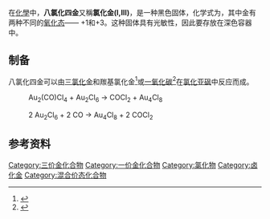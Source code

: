 {{chembox
| verifiedrevid = 417635681
| Name = 八氯化四金
| ImageFile1 = Au4Cl8-from-xtal-1982-2D-with-oxidation-states.png
| ImageFile2 = Au4Cl8-from-xtal-1982-CM-3D-ellipsoids.png
| IUPACName =
| OtherNames = 氯化金(I,III)
| Section1 = {{Chembox Identifiers
| CASNo_Ref = {{cascite|correct|??}}
| CASNo = 62792-24-9
| SMILES = Cl[Au]1(Cl)[Cl][Au][Cl][Au](Cl)(Cl)[Cl][Au][Cl]1
| SMILES1 = [Cl-].[Cl-].[Cl-].[Cl-].[Cl-].[Cl-].[Cl-].[Cl-].[Au+].[Au+].[Au+3].[Au+3]
| StdInChI_Ref = {{stdinchicite|changed|chemspider}}
| StdInChI = 1S/4Au.4ClH.4Cl/h;;;;4*1H;;;;/q;;2*+2;;;;;;;;/p-4
| StdInChIKey_Ref = {{stdinchicite|changed|chemspider}}
| StdInChIKey = NWBJVUUFMJPGPV-UHFFFAOYSA-J
}}
| Section2 = {{Chembox Properties
| Formula = Au<sub>4</sub>Cl<sub>8</sub>
| MolarMass = 1071.488
| Appearance = 黑色固体
| Density =
| Solubility =
| MeltingPt =
| BoilingPt =
| pKa =
| pKb =
| Viscosity =
  }}
| Section3 = {{Chembox Structure
| MolShape =
| Coordination =
| CrystalStruct =
| Dipole =
  }}
| Section7 = {{Chembox Hazards
| ExternalMSDS =
| MainHazards =
| FlashPt =
| RPhrases =
| SPhrases =
  }}
}}
在[[化學|化學]]中，'''八氯化四金'''又稱'''氯化金(I,III)'''，是一种黑色固体，化学式为{{化學式|金|4|氯|8}}，其中金有两种不同的[[氧化态|氧化态]]—— +1和+3。这种固体具有光敏性，因此要存放在深色容器中。

==制备==
八氯化四金可以由[[三氯化金|三氯化金]]和羰基氯化金<ref name=XRD>{{cite journal|last1=Dell'Amico|first1=Daniela Belli|last2=Calderazzo|first2=Fausto|last3=Marchetti|first3=Fabio|last4=Merlino|first4=Stefano|last5=Perego|first5=Giovanni|title=X-Ray crystal and molecular structure of Au<sub>4</sub>Cl<sub>8</sub>, the product of the reduction of Au<sub>2</sub>Cl<sub>6</sub> by Au(CO)Cl|journal=Journal of the Chemical Society, Chemical Communications|date=1977|issue=1|pages=31|doi=10.1039/C39770000031}}</ref>或[[一氧化碳|一氧化碳]]<ref name=optimised>{{cite journal|last1=Dell'Amico|first1=Daniela Belli|last2=Calderazzo|first2=Fausto|last3=Marchetti|first3=Fabio|last4=Merlino|first4=Stefano|title=Synthesis and molecular structure of [Au<sub>4</sub>Cl<sub>8</sub>], and the isolation of [Pt(CO)Cl<sub>5</sub>]<sup>−</sup> in thionyl chloride|journal=Journal of the Chemical Society, Dalton Transactions|date=1982|issue=11|pages=2257|doi=10.1039/DT9820002257}}</ref>在[[氯化亚砜|氯化亚砜]]中反应而成。

:Au<sub>2</sub>(CO)Cl<sub>4</sub> + Au<sub>2</sub>Cl<sub>6</sub> → COCl<sub>2</sub> + Au<sub>4</sub>Cl<sub>8</sub>

:2 Au<sub>2</sub>Cl<sub>6</sub> + 2 CO → Au<sub>4</sub>Cl<sub>8</sub> + 2 COCl<sub>2</sub>

== 参考资料 ==
{{reflist}}
{{金化合物}}

[[Category:三价金化合物|Category:三价金化合物]]
[[Category:一价金化合物|Category:一价金化合物]]
[[Category:氯化物|Category:氯化物]]
[[Category:卤化金|Category:卤化金]]
[[Category:混合价态化合物|Category:混合价态化合物]]

{{inorganic-compound-stub}}